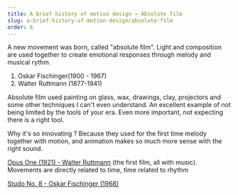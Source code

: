 ```yaml
---
title: A brief history of motion design → Absolute film
slug: a-brief-history-of-motion-design/absolute-film
order: 6
---
```


<SlideTemplate title="Absolute film">

A new movement was born, called "absolute film". Light and composition are used together to create emotional responses through melody and musical rythm.

1. Oskar Fischinger(1900 - 1967)
2. Walter Ruttmann (1877-1941)

Absolute film used painting on glass, wax, drawings, clay, projectors and some other techniques I can't even understand. An excellent example of not being limited by the tools of your era. Even more important, not expecting there is a right tool.

Why it's so innovating ? Because they used for the first time melody together with motion, and animation makes so much more sense with the right sound.

[Opus One (1921) - Walter Ruttmann](https://vimeo.com/42624760) (the first film, all with music). Movements are directly related to time, time related to rhythm

[Studo No. 8 - Oskar Fischinger (1968)](https://vimeo.com/342597616) 

</SlideTemplate>
